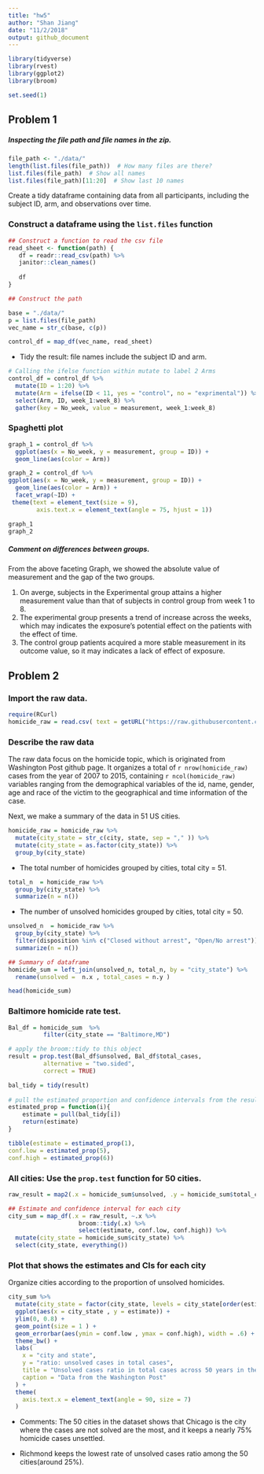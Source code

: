 ```yaml
---
title: "hw5"
author: "Shan Jiang"
date: "11/2/2018"
output: github_document
---
```

```r
library(tidyverse)
library(rvest)
library(ggplot2)
library(broom)

set.seed(1)
```

## Problem 1

##### Inspecting the file path and file names in the zip.
```r
file_path <- "./data/"
length(list.files(file_path))  # How many files are there?
list.files(file_path)  # Show all names
list.files(file_path)[11:20]  # Show last 10 names

```

Create a tidy dataframe containing data from all participants, including the subject ID, arm, and observations over time.


### Construct a dataframe using the `list.files` function
```r
## Construct a function to read the csv file
read_sheet <- function(path) {
   df = readr::read_csv(path) %>% 
   janitor::clean_names()
   
   df
}

## Construct the path 

base = "./data/"
p = list.files(file_path)
vec_name = str_c(base, c(p))

control_df = map_df(vec_name, read_sheet)

```

* Tidy the result: file names include the subject ID and arm.
```r
# Calling the ifelse function within mutate to label 2 Arms
control_df = control_df %>% 
  mutate(ID = 1:20) %>% 
  mutate(Arm = ifelse(ID < 11, yes = "control", no = "exprimental")) %>%
  select(Arm, ID, week_1:week_8) %>% 
  gather(key = No_week, value = measurement, week_1:week_8)

```

### Spaghetti plot 
```r
graph_1 = control_df %>% 
  ggplot(aes(x = No_week, y = measurement, group = ID)) +
  geom_line(aes(color = Arm))

graph_2 = control_df %>% 
ggplot(aes(x = No_week, y = measurement, group = ID)) +
  geom_line(aes(color = Arm)) + 
  facet_wrap(~ID) +
 theme(text = element_text(size = 9),
        axis.text.x = element_text(angle = 75, hjust = 1)) 

graph_1
graph_2
```

##### Comment on differences between groups.

From the above faceting Graph, we showed the absolute value of measurement and the gap of the two groups. 

1. On averge, subjects in the Experimental group attains a higher measurement value than that of subjects in control group from week 1 to 8. 
2. The experimental group presents a trend of increase across the weeks, which may indicates the exposure's potential effect on the patients with the effect of time. 
3. The control group patients acquired a more stable measurement in its outcome value, so it may indicates a lack of effect of exposure. 


## Problem 2

### Import the raw data.
```r
require(RCurl)
homicide_raw = read.csv( text = getURL("https://raw.githubusercontent.com/washingtonpost/data-homicides/master/homicide-data.csv"))
```

### Describe the raw data

The raw data focus on the homicide topic, which is originated from Washington Post github page. It organizes a total of `r nrow(homicide_raw)` cases from the year of 2007 to 2015, containing `r ncol(homicide_raw)` variables ranging from the demographical variables of the id, name, gender, age and race of the victim to the geographical and time information of the case. 

Next, we make a summary of the data in 51 US cities.
```r
homicide_raw = homicide_raw %>% 
  mutate(city_state = str_c(city, state, sep = "," )) %>% 
  mutate(city_state = as.factor(city_state)) %>% 
  group_by(city_state) 

```

* The total number of homicides grouped by cities, total city = 51.
```r
total_n  = homicide_raw %>% 
  group_by(city_state) %>%
  summarize(n = n()) 
```

* The number of unsolved homicides grouped by cities, total city = 50.
```r
unsolved_n  = homicide_raw %>% 
  group_by(city_state) %>%
  filter(disposition %in% c("Closed without arrest", "Open/No arrest"))%>% 
  summarize(n = n()) 

## Summary of dataframe
homicide_sum = left_join(unsolved_n, total_n, by = "city_state") %>% 
  rename(unsolved =  n.x , total_cases = n.y )

head(homicide_sum)
```

### Baltimore homicide rate test.  
```r
Bal_df = homicide_sum  %>% 
          filter(city_state == "Baltimore,MD")

# apply the broom::tidy to this object
result = prop.test(Bal_df$unsolved, Bal_df$total_cases,
          alternative = "two.sided",
          correct = TRUE)

bal_tidy = tidy(result) 
 
# pull the estimated proportion and confidence intervals from the resulting tidy dataframe.
estimated_prop = function(i){
    estimate = pull(bal_tidy[i])
    return(estimate)
}

tibble(estimate = estimated_prop(1),
conf.low = estimated_prop(5),
conf.high = estimated_prop(6))

```

### All cities: Use the `prop.test` function for 50 cities.
```r
raw_result = map2(.x = homicide_sum$unsolved, .y = homicide_sum$total_cases, ~prop.test(.x, .y)) 

## Estimate and confidence interval for each city 
city_sum = map_df(.x = raw_result, ~.x %>% 
                    broom::tidy(.x) %>% 
                    select(estimate, conf.low, conf.high)) %>% 
  mutate(city_state = homicide_sum$city_state) %>% 
  select(city_state, everything())

```

###  Plot that shows the estimates and CIs for each city 

Organize cities according to the proportion of unsolved homicides.
```r
city_sum %>% 
  mutate(city_state = factor(city_state, levels = city_state[order(estimate)])) %>% 
  ggplot(aes(x = city_state , y = estimate)) +
  ylim(0, 0.8) +
  geom_point(size = 1 ) +
  geom_errorbar(aes(ymin = conf.low , ymax = conf.high), width = .6) +
  theme_bw() +
  labs(
    x = "city and state",
    y = "ratio: unsolved cases in total cases",
    title = "Unsolved cases ratio in total cases across 50 years in the U.S",
    caption = "Data from the Washington Post"
  ) +
  theme(
    axis.text.x = element_text(angle = 90, size = 7)
  ) 

```

* Comments: The 50 cities in the dataset shows that Chicago is the city where the cases are not solved are the most, and it keeps a nearly 75% homicide cases unsettled.

* Richmond keeps the lowest rate of unsolved cases ratio among the 50 cities(around 25%).


